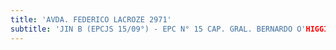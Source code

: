 ```yaml
---
title: 'AVDA. FEDERICO LACROZE 2971'
subtitle: 'JIN B (EPCJS 15/09°) - EPC N° 15 CAP. GRAL. BERNARDO O'HIGGINS - EPA N° 15 CAP. GRAL. BERNARDO O'HIGGINS'
---
```



